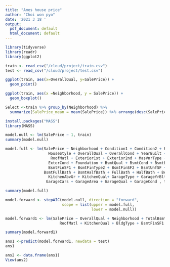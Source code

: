 ```yaml
---
title: "Ames house price"
author: "Choi won pyo"
date: '2021 3 18 '
output:
  pdf_document: default
  html_document: default
---
```


```r
library(tidyverse)
library(readr)
library(ggplot2)
```


```r
train <- read_csv("/cloud/project/train.csv")
test <- read_csv("/cloud/project/test.csv")
```


```r
ggplot(train, aes(x=OverallQual, y=SalePrice)) +
  geom_point()
```



```r
ggplot(train, aes(x =Neighborhood, y = SalePrice)) +
  geom_boxplot()
```




```r
Select <-train %>% group_by(Neighborhood) %>% 
  summarize(SalePrice_mean = mean(SalePrice)) %>% arrange(desc(SalePrice_mean))
```


```r
install.packages("MASS")
library(MASS)
```


```r
model.null <- lm(SalePrice ~ 1, train)
summary(model.null)
```


```r
model.full <- lm(SalePrice ~ Neighborhood + Condition1 + Condition2 + BldgType +
                   HouseStyle + OverallQual + OverallCond + YearBuilt + YearRemodAdd + RoofStyle +
                    RoofMatl + Exterior1st + Exterior2nd + MasVnrType + MasVnrArea + ExterQual +
                   ExterCond + Foundation + BsmtQual + BsmtCond + BsmtExposure + BsmtFinType1 +
                   BsmtFinSF1 + BsmtFinType2 + BsmtFinSF2 + BsmtUnfSF + TotalBsmtSF + Heating + HeatingQC +
                 BsmtFullBath + BsmtHalfBath + FullBath + HalfBath + BedroomAbvGr +
                   KitchenAbvGr + KitchenQual+ GarageType + GarageYrBlt + GarageFinish +
                  GarageCars + GarageArea + GarageQual + GarageCond , train)

summary(model.full)
```



```r
model.forward <- stepAIC(model.null, direction = "forward",
                         scope = list(upper = model.full,
                                      lower = model.null))
```


```r
model.forward1 <- lm(SalePrice ~ OverallQual + Neighborhood + TotalBsmtSF + HouseStyle + 
                        RoofMatl + KitchenQual + BldgType + BsmtFinSF1 , train) 

summary(model.forward1)
```


```r
ans1 <-predict(model.forward1, newdata = test)
ans1

ans2 <- data.frame(ans1)
View(ans2)
```











